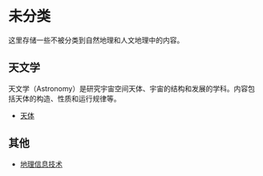 # 未分类

这里存储一些不被分类到自然地理和人文地理中的内容。

## 天文学

天文学（Astronomy）是研究宇宙空间天体、宇宙的结构和发展的学科。内容包括天体的构造、性质和运行规律等。

- [天体](/misc/astronomical-object)


## 其他

- [地理信息技术](/misc/3S)